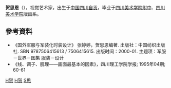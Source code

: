 '''贺思恩'''（{{bd|1969年||catIdx=He,贺}}），视觉艺术家，出生于[[中国|中国]][[四川|四川]][[自贡|自贡]]，毕业于[[四川美术学院附中|四川美术学院附中]]、[[四川美术学院|四川美术学院]]版画系。

==參考資料==
*《国外军服与军装化时装设计》 张婷婷，贺思恩编著. 出版社：中国纺织出版社. SBN 9787506415613 / 7506415615. 出版时间：2000-01. 主题项：军服－世界－图集 服装－设计
*《线、调子、肌理——画面最基本的因素》，四川理工学院学报; 1995年04期; 60-61

{{DEFAULTSORT:He Sien}}
[[category:四川美术学院校友|H贺]]
[[category:自贡人|H贺]]
[[category:贺姓|S思]]